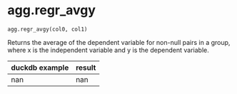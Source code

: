 # agg.regr_avgy { #duckops.agg.regr_avgy }

`agg.regr_avgy(col0, col1)`

Returns the average of the dependent variable for non-null pairs in a group, where x is the independent variable and y is the dependent variable.

| duckdb example | result |
| -------------- | ------ |
| nan | nan |
